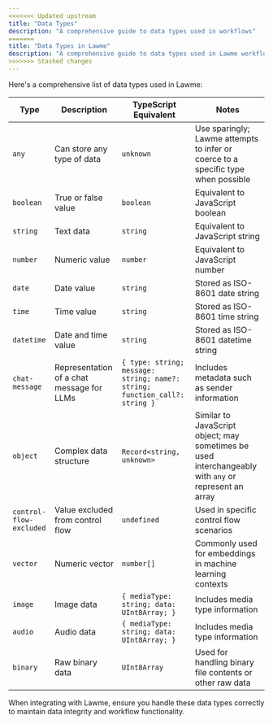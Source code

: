 ```yaml
---
<<<<<<< Updated upstream
title: "Data Types"
description: "A comprehensive guide to data types used in workflows"
=======
title: "Data Types in Lawme"
description: "A comprehensive guide to data types used in Lawme workflows"
>>>>>>> Stashed changes
---
```


Here's a comprehensive list of data types used in Lawme:

| Type                    | Description                                       | TypeScript Equivalent                                         | Notes                                                                                                    |
|-------------------------|---------------------------------------------------|---------------------------------------------------------------|----------------------------------------------------------------------------------------------------------|
| `any`                   | Can store any type of data                        | `unknown`                                                     | Use sparingly; Lawme attempts to infer or coerce to a specific type when possible                       |
| `boolean`               | True or false value                               | `boolean`                                                     | Equivalent to JavaScript boolean                                                                         |
| `string`                | Text data                                         | `string`                                                      | Equivalent to JavaScript string                                                                          |
| `number`                | Numeric value                                     | `number`                                                      | Equivalent to JavaScript number                                                                          |
| `date`                  | Date value                                        | `string`                                                      | Stored as ISO-8601 date string                                                                           |
| `time`                  | Time value                                        | `string`                                                      | Stored as ISO-8601 time string                                                                           |
| `datetime`              | Date and time value                               | `string`                                                      | Stored as ISO-8601 datetime string                                                                       |
| `chat-message`          | Representation of a chat message for LLMs         | `{ type: string; message: string; name?: string; function_call?: string }` | Includes metadata such as sender information                                                             |
| `object`                | Complex data structure                            | `Record<string, unknown>`                                     | Similar to JavaScript object; may sometimes be used interchangeably with `any` or represent an array    |
| `control-flow-excluded` | Value excluded from control flow                  | `undefined`                                                   | Used in specific control flow scenarios                                                                  |
| `vector`                | Numeric vector                                    | `number[]`                                                    | Commonly used for embeddings in machine learning contexts                                                |
| `image`                 | Image data                                        | `{ mediaType: string; data: UInt8Array; }`                    | Includes media type information                                                                          |
| `audio`                 | Audio data                                        | `{ mediaType: string; data: UInt8Array; }`                    | Includes media type information                                                                          |
| `binary`                | Raw binary data                                   | `UInt8Array`                                                  | Used for handling binary file contents or other raw data                                                 |

<Callout type="warning">
  When integrating with Lawme, ensure you handle these data types correctly to maintain data integrity and workflow functionality.
</Callout>
